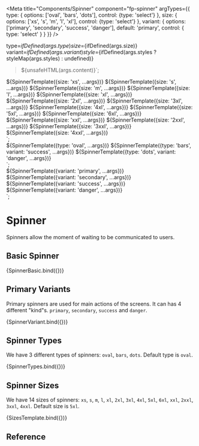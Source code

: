 
<Meta 
    title="Components/Spinner" 
    component="fp-spinner" 
    argTypes={{
        type: {
            options: ['oval', 'bars', 'dots'],
            control: {type: 'select'}
        },
        size: {
            options: ['xs', 's', 'm', 'l', 'xl'],
            control: {type: 'select'}
        },
        variant: {
            options: ['primary', 'secondary', 'success', 'danger'],
            default: 'primary',
            control: { type: 'select' }
        }
    }}
/>

type=${ifDefined(args.type)}
size=${ifDefined(args.size)}
variant=${ifDefined(args.variant)}
style=${ifDefined(args.styles ? styleMap(args.styles) : undefined)}
>${unsafeHTML(args.content)}</fp-spinner>`;



<div style="display:flex; gap:20px;">
    ${SpinnerTemplate({size: 'xs', ...args})}
    ${SpinnerTemplate({size: 's', ...args})}
    ${SpinnerTemplate({size: 'm', ...args})}
    ${SpinnerTemplate({size: 'l', ...args})}
    ${SpinnerTemplate({size: 'xl', ...args})}
    ${SpinnerTemplate({size: '2xl', ...args})}
    ${SpinnerTemplate({size: '3xl', ...args})}
    ${SpinnerTemplate({size: '4xl', ...args})}
    ${SpinnerTemplate({size: '5xl', ...args})}
    ${SpinnerTemplate({size: '6xl', ...args})}
    ${SpinnerTemplate({size: 'xxl', ...args})}
    ${SpinnerTemplate({size: '2xxl', ...args})}
    ${SpinnerTemplate({size: '3xxl', ...args})}
    ${SpinnerTemplate({size: '4xxl', ...args})}
</div>`;

<div style="display:flex; gap:20px;">
    ${SpinnerTemplate({type: 'oval', ...args})}
    ${SpinnerTemplate({type: 'bars', variant: 'success', ...args})}
    ${SpinnerTemplate({type: 'dots', variant: 'danger', ...args})}
</div>`;

<div style="display:flex; gap:20px;">
    ${SpinnerTemplate({variant: 'primary', ...args})}
    ${SpinnerTemplate({variant: 'secondary', ...args})}
    ${SpinnerTemplate({variant: 'success', ...args})}
    ${SpinnerTemplate({variant: 'danger', ...args})}
</div>`;

# Spinner

Spinners allow the moment of waiting to be communicated to users.

## Basic Spinner

<Canvas isColumn>
  <Story name="Basic Usage">{SpinnerBasic.bind({})}</Story>
</Canvas>  

## Primary Variants

Primary spinners are used for main actions of the screens. It can has 4 different "kind"s. `primary`, `secondary`, `success` and `danger`.

<Canvas isColumn>
  <Story name="Spinner Variant">{SpinnerVariant.bind({})}</Story>
</Canvas>  

## Spinner Types

We have 3 different types of spinners: `oval`, `bars`, `dots`. Default type is `oval`.

<Canvas isColumn>
  <Story name="Spinner Types">{SpinnerTypes.bind({})}</Story>
</Canvas>  

## Spinner Sizes

We have 14 sizes of spinners: `xs`, `s`, `m`, `l`, `xl`, `2xl`, `3xl`, `4xl`, `5xl`, `6xl`, `xxl`, `2xxl`, `3xxl`, `4xxl`. Default size is `5xl`.

<Canvas isColumn>
  <Story name="Spinner Sizes">{SizesTemplate.bind({})}</Story>
</Canvas>  

## Reference

<ArgsTable of="fp-spinner" />
